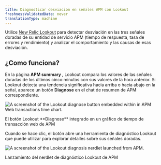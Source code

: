 ```yaml
---
title: Diagnosticar desviación en señales APM con Lookout
freshnessValidatedDate: never
translationType: machine
---
```


Utilice [New Relic Lookout](/docs/new-relic-solutions/new-relic-one/core-concepts/new-relic-lookout-monitor-your-estate-glance/) para detectar desviación en las tres señales doradas de su entidad de servicio APM (tiempo de respuesta, tasa de errores y rendimiento) y analizar el comportamiento y las causas de esas desviación.

## ¿Como funciona?

En la página <DNT>**APM summary**</DNT> , Lookout compara los valores de las señales doradas de los últimos cinco minutos con sus valores de la hora anterior. Si Lookout detecta una tendencia significativa hacia arriba o hacia abajo en la señal, aparece un botón <DNT>**Diagnose**</DNT> en el chat de resumen de APM correspondiente.

<img
  title="Embedded Lookout diagnose button"
  alt="A screenshot of the Lookout diagnose button embedded within in APM Web transactions time chart."
  src="/images/embedded-lookout-diagnose-button.webp"
/>

<figcaption>
  El botón Lookout <DNT>**Diagnose**</DNT> integrado en un gráfico de tiempo de transacción web de APM
</figcaption>

Cuando se hace clic, el botón abre una herramienta de diagnóstico Lookout que puede utilizar para explorar detalles sobre sus señales doradas.

<img
  title="Embedded Lookout detail"
  alt="A screenshot of the Lookout diagnosis nerdlet launched from APM."
  src="/images/embedded-lookout-detail.webp"
/>

<figcaption>
  Lanzamiento del nerdlet de diagnóstico Lookout de APM
</figcaption>
